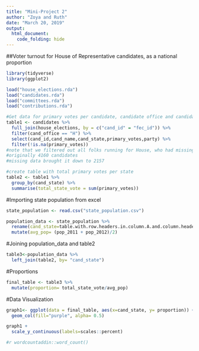 ```yaml
---
title: "Mini-Project 2"
author: "Zoya and Ruth"
date: "March 20, 2019"
output:
  html_document:
    code_folding: hide
---
```


##Voter turnout for House of Representative candidates, as a national proportion

```r
library(tidyverse)
library(ggplot2)
```

```r
load("house_elections.rda")
load("candidates.rda")
load("committees.rda")
load("contributions.rda")
```

```r

#Get data for primary votes per candidate, candidate office and candidate state in one table
table1 <- candidates %>%
  full_join(house_elections, by = c("cand_id" = "fec_id")) %>%
  filter(cand_office == "H") %>%
  select(cand_id,cand_name,cand_state,primary_votes,party) %>%
  filter(!is.na(primary_votes))
#note that we filtered out all folks running for House, who had missing data for primary votes
#originally 4160 candidates
#missing data brought it down to 2157
```

```r
#create table with total primary votes per state
table2 <- table1 %>%
  group_by(cand_state) %>%
  summarise(total_state_vote = sum(primary_votes))
```

#Importing state population from excel
```r
state_population <- read.csv("state_population.csv")
```


```r
population_data <- state_population %>%
  rename(cand_state=table.with.row.headers.in.column.A.and.column.headers.in.rows.3.through.4...leading.dots.indicate.sub.parts., "pop_2011"= X, "pop_2012"=X.1) %>%
  mutate(avg_pop= (pop_2011 + pop_2012)/2)

```

#Joining population_data and table2
```r

table3<-population_data %>%
  left_join(table2, by= "cand_state")
```



#Proportions
```r
final_table <- table3 %>%
  mutate(proportion= total_state_vote/avg_pop)
```



#Data Visualization
```r
graph1<- ggplot(data = final_table, aes(x=cand_state, y= proportion)) +
  geom_col(fill="purple", alpha= 0.5)

graph1 +
  scale_y_continuous(labels=scales::percent)
```


```r
#r wordcountaddin::word_count()
```
